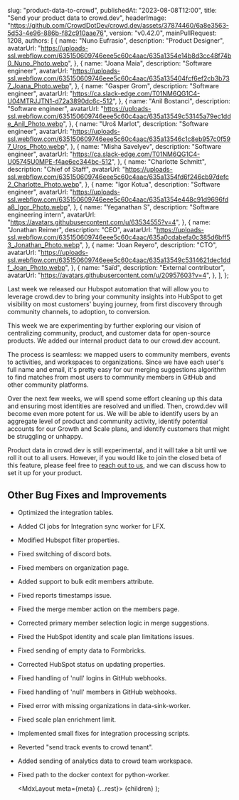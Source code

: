 
  slug: "product-data-to-crowd",
  publishedAt: "2023-08-08T12:00",
  title: "Send your product data to crowd.dev",
  headerImage:
    "https://github.com/CrowdDotDev/crowd.dev/assets/37874460/6a8e3563-5d53-4e96-886b-f82c910aae76",
  version: "v0.42.0",
  mainPullRequest: 1208,
  authors: [
    {
      name: "Nuno Eufrasio",
      description: "Product Designer",
      avatarUrl:
        "https://uploads-ssl.webflow.com/635150609746eee5c60c4aac/635a1354e14b8d3cc48f74b0_Nuno_Photo.webp",
    },
    {
      name: "Joana Maia",
      description: "Software engineer",
      avatarUrl:
        "https://uploads-ssl.webflow.com/635150609746eee5c60c4aac/635a135404fcf6ef2cb3b737_Joana_Photo.webp",
    },
    {
      name: "Gasper Grom",
      description: "Software engineer",
      avatarUrl: "https://ca.slack-edge.com/T01NM6QG1C4-U04MTRJJTN1-d72a3890dc6c-512",
    },
    {
      name: "Anil Bostanci",
      description: "Software engineer",
      avatarUrl:
        "https://uploads-ssl.webflow.com/635150609746eee5c60c4aac/635a13549c53145a79ec1dde_Anil_Photo.webp",
    },
    {
      name: "Uroš Marlot",
      description: "Software engineer",
      avatarUrl:
        "https://uploads-ssl.webflow.com/635150609746eee5c60c4aac/635a13546c1c8eb957c0f597_Uros_Photo.webp",
    },
    {
      name: "Misha Savelyev",
      description: "Software engineer",
      avatarUrl: "https://ca.slack-edge.com/T01NM6QG1C4-U05745U0MPE-f4ae6ec344bc-512",
    },
    {
      name: "Charlotte Schmitt",
      description: "Chief of Staff",
      avatarUrl:
        "https://uploads-ssl.webflow.com/635150609746eee5c60c4aac/635a1354fd6f246cb97defc2_Charlotte_Photo.webp",
    },
    {
      name: "Igor Kotua",
      description: "Software engineer",
      avatarUrl:
        "https://uploads-ssl.webflow.com/635150609746eee5c60c4aac/635a1354e448c91d9696fda8_Igor_Photo.webp",
    },
    {
      name: "Yeganathan S",
      description: "Software engineering intern",
      avatarUrl: "https://avatars.githubusercontent.com/u/63534555?v=4",
    },
    {
      name: "Jonathan Reimer",
      description: "CEO",
      avatarUrl:
        "https://uploads-ssl.webflow.com/635150609746eee5c60c4aac/635a0cdabefa0c385d6bff53_Jonathan_Photo.webp",
    },
    {
      name: "Joan Reyero",
      description: "CTO",
      avatarUrl:
        "https://uploads-ssl.webflow.com/635150609746eee5c60c4aac/635a13549c5314621dec1ddf_Joan_Photo.webp",
    },
    {
      name: "Saïd",
      description: "External contributor",
      avatarUrl:
        "https://avatars.githubusercontent.com/u/20957603?v=4",
    },
  ],
};

Last week we released our Hubspot automation that will allow you to leverage crowd.dev to bring your community insights into HubSpot
to get visibility on most customers' buying journey, from first discovery through community channels, to adoption, to conversion.

This week we are experimenting by further exploring our vision of centralizing community, product, and customer data for open-source products.
We added our internal product data to our crowd.dev account.

The process is seamless: we mapped users to community members, events to activities, and workspaces to organizations.
Since we have each user's full name and email, it's pretty easy for our merging suggestions algorithm to find matches from most users to community members in GitHub and other community platforms.

Over the next few weeks, we will spend some effort cleaning up this data and ensuring most identities are resolved and unified. Then, crowd.dev will become even more potent for us. We will be able to identify users by an aggregate level of product and community activity, identify potential accounts for our Growth and Scale plans, and identify customers that might be struggling or unhappy.

Product data in crowd.dev is still experimental, and it will take a bit until we roll it out to all users. However, if you would like to join the closed beta of this feature, please feel free to [reach out to us](https://cal.com/team/CrowdDotDev/custom-plan), and we can discuss how to set it up for your product.

## Other Bug Fixes and Improvements

- Optimized the integration tables. <PullRequest number="1205"/>
- Added CI jobs for Integration sync worker for LFX. <PullRequest number="1201"/>
- Modified Hubspot filter properties. <PullRequest number="1211"/>
- Fixed switching of discord bots. <PullRequest number="1236"/>
- Fixed members on organization page. <PullRequest number="1227"/>
- Added support to bulk edit members attribute. <PullRequest number="1177"/>
- Fixed reports timestamps issue. <PullRequest number="1222"/>
- Fixed the merge member action on the members page. <PullRequest number="1217"/>
- Corrected primary member selection logic in merge suggestions. <PullRequest number="1225"/>
- Fixed the HubSpot identity and scale plan limitations issues. <PullRequest number="1213"/>
- Fixed sending of empty data to Formbricks. <PullRequest number="1210"/>
- Corrected HubSpot status on updating properties. <PullRequest number="1206"/>
- Fixed handling of 'null' logins in GitHub webhooks. <PullRequest number="1229"/>
- Fixed handling of 'null' members in GitHub webhooks. <PullRequest number="1226"/>
- Fixed error with missing organizations in data-sink-worker. <PullRequest number="1216"/>
- Fixed scale plan enrichment limit. <PullRequest number="1214"/>
- Implemented small fixes for integration processing scripts. <PullRequest number="1202"/>
- Reverted "send track events to crowd tenant". <PullRequest number="1207"/>
- Added sending of analytics data to crowd team workspace. <PullRequest number="1203"/>
- Fixed path to the docker context for python-worker. <PullRequest number="1204"/>

  <MdxLayout meta={meta} {...rest}>
    {children}
  </MdxLayout>
);
